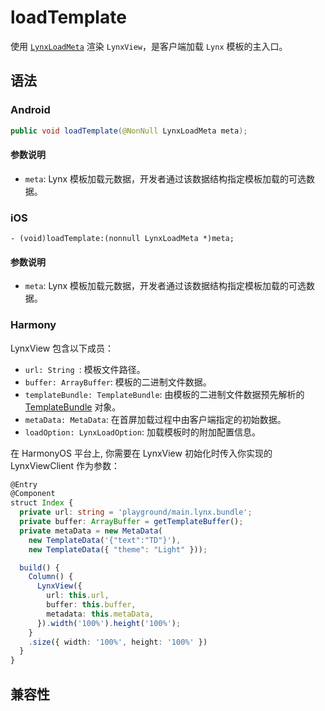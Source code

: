 # loadTemplate

使用 [`LynxLoadMeta`](../lynx-load-meta.mdx) 渲染 `LynxView`，是客户端加载 `Lynx` 模板的主入口。

## 语法

### Android

```java
public void loadTemplate(@NonNull LynxLoadMeta meta);
```

#### 参数说明

- `meta`: Lynx 模板加载元数据，开发者通过该数据结构指定模板加载的可选数据。

### iOS

```objc
- (void)loadTemplate:(nonnull LynxLoadMeta *)meta;
```

#### 参数说明

- `meta`: Lynx 模板加载元数据，开发者通过该数据结构指定模板加载的可选数据。

### Harmony

LynxView 包含以下成员：

- `url: String `: 模板文件路径。
- `buffer: ArrayBuffer`: 模板的二进制文件数据。
- `templateBundle: TemplateBundle`: 由模板的二进制文件数据预先解析的 [TemplateBundle](../template-bundle) 对象。
- `metaData: MetaData`: 在首屏加载过程中由客户端指定的初始数据。
- `loadOption: LynxLoadOption`: 加载模板时的附加配置信息。

在 HarmonyOS 平台上, 你需要在 LynxView 初始化时传入你实现的 LynxViewClient 作为参数：

```typescript
@Entry
@Component
struct Index {
  private url: string = 'playground/main.lynx.bundle';
  private buffer: ArrayBuffer = getTemplateBuffer();
  private metaData = new MetaData(
    new TemplateData('{"text":"TD"}'),
    new TemplateData({ "theme": "Light" }));

  build() {
    Column() {
      LynxView({
        url: this.url,
        buffer: this.buffer,
        metadata: this.metaData,
      }).width('100%').height('100%');
    }
    .size({ width: '100%', height: '100%' })
  }
}
```

## 兼容性


<LegacyCompatTable metadata="lynx-native-api/lynx-view/load-template" />